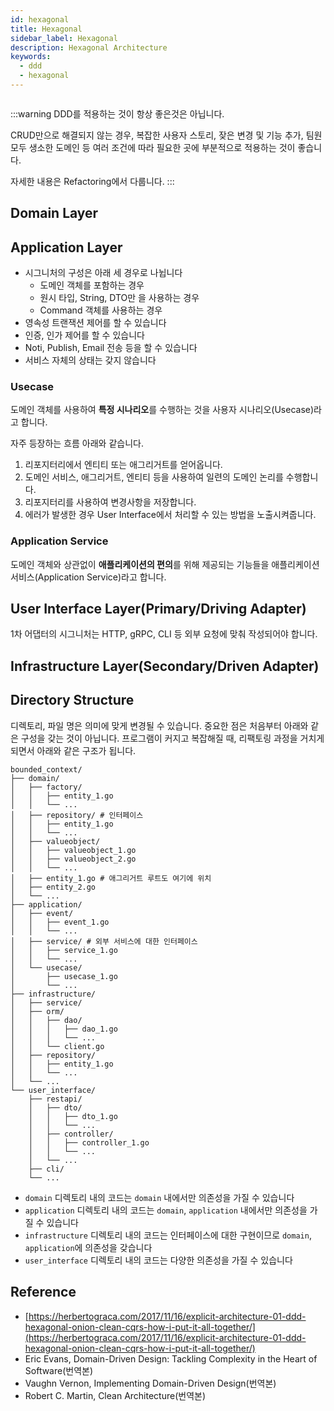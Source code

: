 ```yaml
---
id: hexagonal
title: Hexagonal
sidebar_label: Hexagonal
description: Hexagonal Architecture
keywords:
  - ddd
  - hexagonal
---
```



<center>
  <Image
    img={require("@site/static/img/lang/design/DDD-Architecture.jpg")}
    width={900}
  />
</center>

:::warning
DDD를 적용하는 것이 항상 좋은것은 아닙니다.

CRUD만으로 해결되지 않는 경우, 복잡한 사용자 스토리, 잦은 변경 및 기능 추가, 팀원 모두 생소한 도메인 등 여러 조건에 따라 필요한 곳에 부분적으로 적용하는 것이 좋습니다.

자세한 내용은 Refactoring에서 다룹니다.
:::

## Domain Layer

## Application Layer

- 시그니처의 구성은 아래 세 경우로 나뉩니다
  - 도메인 객체를 포함하는 경우
  - 원시 타입, String, DTO만 을 사용하는 경우
  - Command 객체를 사용하는 경우
- 영속성 트랜잭션 제어를 할 수 있습니다
- 인증, 인가 제어를 할 수 있습니다
- Noti, Publish, Email 전송 등을 할 수 있습니다
- 서비스 자체의 상태는 갖지 않습니다

### Usecase

도메인 객체를 사용하여 **특정 시나리오**를 수행하는 것을 사용자 시나리오(Usecase)라고 합니다.

자주 등장하는 흐름 아래와 같습니다.

1. 리포지터리에서 엔티티 또는 애그리거트를 얻어옵니다.
1. 도메인 서비스, 애그리거트, 엔티티 등을 사용하여 일련의 도메인 논리를 수행합니다.
1. 리포지터리를 사용하여 변경사항을 저장합니다.
1. 에러가 발생한 경우 User Interface에서 처리할 수 있는 방법을 노출시켜줍니다.

### Application Service

도메인 객체와 상관없이 **애플리케이션의 편의**를 위해 제공되는 기능들을 애플리케이션 서비스(Application Service)라고 합니다.

## User Interface Layer(Primary/Driving Adapter)

1차 어댑터의 시그니처는 HTTP, gRPC, CLI 등 외부 요청에 맞춰 작성되어야 합니다.

## Infrastructure Layer(Secondary/Driven Adapter)

## Directory Structure

디렉토리, 파일 명은 의미에 맞게 변경될 수 있습니다. 중요한 점은 처음부터 아래와 같은 구성을 갖는 것이 아닙니다. 프로그램이 커지고 복잡해질 때, 리팩토링 과정을 거치게 되면서 아래와 같은 구조가 됩니다.

```shell
bounded_context/
├── domain/
│   ├── factory/
│   │   ├── entity_1.go
│   │   └── ...
│   ├── repository/ # 인터페이스
│   │   ├── entity_1.go
│   │   └── ...
│   ├── valueobject/
│   │   ├── valueobject_1.go
│   │   ├── valueobject_2.go
│   │   └── ...
│   ├── entity_1.go # 애그리거트 루트도 여기에 위치
│   ├── entity_2.go
│   └── ...
├── application/
│   ├── event/
│   │   ├── event_1.go
│   │   └── ...
│   ├── service/ # 외부 서비스에 대한 인터페이스
│   │   ├── service_1.go
│   │   └── ...
│   └── usecase/
│       ├── usecase_1.go
│       └── ...
├── infrastructure/
│   ├── service/
│   ├── orm/
│   │   ├── dao/
│   │   │   ├── dao_1.go
│   │   │   └── ...
│   │   └── client.go
│   ├── repository/
│   │   ├── entity_1.go
│   │   └── ...
│   └── ...
└── user_interface/
    ├── restapi/
    │   ├── dto/
    │   │   ├── dto_1.go
    │   │   └── ...
    │   ├── controller/
    │   │   ├── controller_1.go
    │   │   └── ...
    │   └── ...
    ├── cli/
    └── ...
```

- `domain` 디렉토리 내의 코드는 `domain` 내에서만 의존성을 가질 수 있습니다
- `application` 디렉토리 내의 코드는 `domain`, `application` 내에서만 의존성을 가질 수 있습니다
- `infrastructure` 디렉토리 내의 코드는 인터페이스에 대한 구현이므로 `domain`, `application`에 의존성을 갖습니다
- `user_interface` 디렉토리 내의 코드는 다양한 의존성을 가질 수 있습니다

## Reference

- [https://herbertograca.com/2017/11/16/explicit-architecture-01-ddd-hexagonal-onion-clean-cqrs-how-i-put-it-all-together/](https://herbertograca.com/2017/11/16/explicit-architecture-01-ddd-hexagonal-onion-clean-cqrs-how-i-put-it-all-together/)
- Eric Evans, Domain-Driven Design: Tackling Complexity in the Heart of Software(번역본)
- Vaughn Vernon, Implementing Domain-Driven Design(번역본)
- Robert C. Martin, Clean Architecture(번역본)
